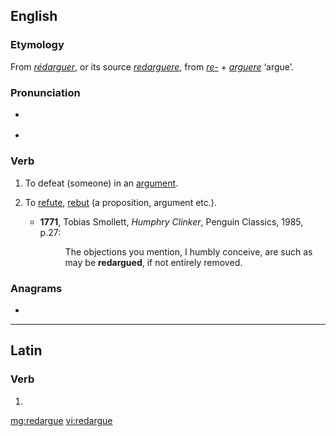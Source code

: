 ==English==

===Etymology===
From {{etyl|fr|en}} ''[[rédarguer]]'', or its source {{etyl|la|en}} ''[[redarguere]]'', from ''[[re-]]'' + ''[[arguere]]'' ‘argue’.

===Pronunciation===
* {{a|UK}} {{IPA|/ɹɛˈdɑːɡjuː/|lang=en}}
* {{a|US}} {{IPA|/ɹɛˈdɑɹɡjuː/|lang=en}}

===Verb===
{{en-verb|redargu}}

# {{label|en|Scotland|transitive}} To defeat (someone) in an [[argument]].
# {{label|en|Scotland|transitive}} To [[refute]], [[rebut]] (a proposition, argument etc.).
#* '''1771''', Tobias Smollett, ''Humphry Clinker'', Penguin Classics, 1985, p.27:
#*: The objections you mention, I humbly conceive, are such as may be '''redargued''', if not entirely removed.

===Anagrams===
* {{l|en|reargued}}

----

==Latin==

===Verb===
{{la-verb-form|redargue}}

# {{inflection of|redarguō||2|s|pres|actv|impr|lang=la}}

[[mg:redargue]]
[[vi:redargue]]